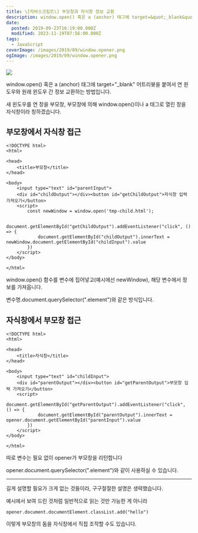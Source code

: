 ```yaml
---
title: \[자바스크립트\] 부모창과 자식창 정보 교환
description: window.open() 혹은 a (anchor) 태그에 target=&quot;_blank&quot; 어트리븃을 붙여서 연 윈도우와 원래 윈도우 간 정보 교환하는 방법입니다. 새 윈도우를 연 창을 부모창, 부모창에 의해 window.open()이나 a 태그로 열린 창을 자식창이라 칭하겠습니다. 부모창에서 자식창 접근 &lt;!DOCTYPE html&gt; &lt;html&gt; &lt;head&gt;     &lt;title&gt;부모창&lt;/title&gt; &lt;/head&gt; &lt;body&gt;     &lt;input type=&quot;text&quot; id=&quot;parentInput&quot;&gt;     &lt;div id=&quot;childOutput&quot;&gt;&lt;/div&gt;&lt;button id=&quot;getChildOutput&quot;&gt;자식창 입력 가져오기&lt;/button&gt;     &lt;script&gt;         const newWindow = window.open(&quot;tmp-child.html&quot;);                      document.getElementById(&quot;getChildOutput&quot;).addEventListener(&quot;click&quot;, () =&gt; {             document.getElementById(&quot;childOutput&quot;).innerText = newWindow.document.getElementById(&quot;childInput&quot;).value         })     &lt;/script&gt; &lt;/body&gt; &lt;/html&gt; window.open() 함수를 변수에 집어넣고(예시에선 newWindow),
date:
  posted: 2019-09-23T16:19:00.000Z
  modified: 2023-11-19T07:56:00.000Z
tags:
  - JavaScript
coverImage: /images/2019/09/window.opener.png
ogImage: /images/2019/09/window.opener.png
---
```


![](/images/2019/09/window.opener.png)

window.open() 혹은 a (anchor) 태그에 target="\_blank" 어트리븃을 붙여서 연 윈도우와 원래 윈도우 간 정보 교환하는 방법입니다.

새 윈도우를 연 창을 부모창, 부모창에 의해 window.open()이나 a 태그로 열린 창을 자식창이라 칭하겠습니다.

## 부모창에서 자식창 접근

```
<!DOCTYPE html>
<html>

<head>
    <title>부모창</title>
</head>

<body>
    <input type="text" id="parentInput">
    <div id="childOutput"></div><button id="getChildOutput">자식창 입력 가져오기</button>
    <script>
        const newWindow = window.open('tmp-child.html');
            
        document.getElementById("getChildOutput").addEventListener("click", () => {
            document.getElementById("childOutput").innerText = newWindow.document.getElementById("childInput").value
        })
    </script>
</body>

</html>

```

window.open() 함수를 변수에 집어넣고(예시에선 newWindow), 해당 변수에서 정보를 가져옵니다.

변수명.document.querySelector(".element")와 같은 방식입니다.

## 자식창에서 부모창 접근

```
<!DOCTYPE html>
<html>

<head>
    <title>자식창</title>
</head>

<body>
    <input type="text" id="childInput">
    <div id="parentOutput"></div><button id="getParentOutput">부모창 입력 가져오기</button>
    <script>
        document.getElementById("getParentOutput").addEventListener("click", () => {
            document.getElementById("parentOutput").innerText = opener.document.getElementById("parentInput").value
        })
    </script>
</body>

</html>

```

따로 변수는 필요 없이 opener가 부모창을 리턴합니다

opener.document.querySelector(".element")와 같이 사용하실 수 있습니다.

---

길게 설명할 필요가 크게 없는 것들이라, 구구절절한 설명은 생략했습니다.

예시에서 보여 드린 것처럼 일반적으로 읽는 것만 가능한 게 아니라

```
opener.document.documentElement.classList.add("hello")
```

이렇게 부모창의 돔을 자식창에서 직접 조작할 수도 있습니다.